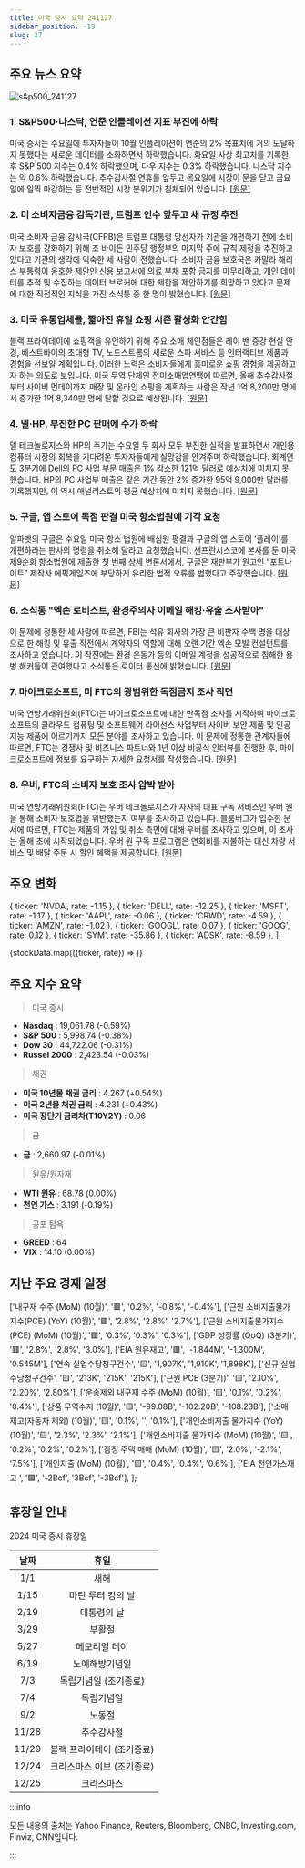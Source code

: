 ```yaml
---
title: 미국 증시 요약 241127
sidebar_position: -19
slug: 27
---
```


## 주요 뉴스 요약

![s&p500_241127](/map/241127.png)

### 1. **S&P500·나스닥, 연준 인플레이션 지표 부진에 하락**

미국 증시는 수요일에 투자자들이 10월 인플레이션이 연준의 2% 목표치에 거의 도달하지 못했다는 새로운 데이터를 소화하면서 하락했습니다. 화요일 사상 최고치를 기록한 후 S&P 500 지수는 0.4% 하락했으며, 다우 지수는 0.3% 하락했습니다. 나스닥 지수는 약 0.6% 하락했습니다. 추수감사절 연휴를 앞두고 목요일에 시장이 문을 닫고 금요일에 일찍 마감하는 등 전반적인 시장 분위기가 침체되어 있습니다. [[원문]](https://finance.yahoo.com/news/live/stock-market-today-sp-500-nasdaq-slide-after-key-fed-inflation-gauge-shows-faltering-progress-151858913.html)

### 2. **미 소비자금융 감독기관, 트럼프 인수 앞두고 새 규정 추진**

미국 소비자 금융 감시국(CFPB)은 트럼프 대통령 당선자가 기관을 개편하기 전에 소비자 보호를 강화하기 위해 조 바이든 민주당 행정부의 마지막 주에 규칙 제정을 추진하고 있다고 기관의 생각에 익숙한 세 사람이 전했습니다. 소비자 금융 보호국은 카말라 해리스 부통령이 옹호한 제안인 신용 보고서에 의료 부채 포함 금지를 마무리하고, 개인 데이터를 추적 및 수집하는 데이터 브로커에 대한 제한을 제안하기를 희망하고 있다고 문제에 대한 직접적인 지식을 가진 소식통 중 한 명이 밝혔습니다. [[원문]](https://www.reuters.com/markets/us/us-consumer-finance-watchdog-moves-new-rules-ahead-trump-takeover-2024-11-27/)

### 3. **미국 유통업체들, 짧아진 휴일 쇼핑 시즌 활성화 안간힘**

블랙 프라이데이에 쇼핑객을 유인하기 위해 주요 소매 체인점들은 레이 밴 증강 현실 안경, 베스트바이의 초대형 TV, 노드스트롬의 새로운 스파 서비스 등 인터랙티브 제품과 경험을 선보일 계획입니다. 이러한 노력은 소비자들에게 흥미로운 쇼핑 경험을 제공하고자 하는 의도로 보입니다. 미국 무역 단체인 전미소매업연맹에 따르면, 올해 추수감사절부터 사이버 먼데이까지 매장 및 온라인 쇼핑을 계획하는 사람은 작년 1억 8,200만 명에서 증가한 1억 8,340만 명에 달할 것으로 예상됩니다. [[원문]](https://www.reuters.com/business/retail-consumer/us-retailers-attempt-stir-excitement-during-shorter-holiday-shopping-season-2024-11-27/)

### 4. **델·HP, 부진한 PC 판매에 주가 하락**

델 테크놀로지스와 HP의 주가는 수요일 두 회사 모두 부진한 실적을 발표하면서 개인용 컴퓨터 시장의 회복을 기다려온 투자자들에게 실망감을 안겨주며 하락했습니다. 회계연도 3분기에 Dell의 PC 사업 부문 매출은 1% 감소한 121억 달러로 예상치에 미치지 못했습니다. HP의 PC 사업부 매출은 같은 기간 동안 2% 증가한 95억 9,000만 달러를 기록했지만, 이 역시 애널리스트의 평균 예상치에 미치지 못했습니다. [[원문]](https://finance.yahoo.com/news/dell-reports-sales-miss-estimates-210925855.html)

### 5. **구글, 앱 스토어 독점 판결 미국 항소법원에 기각 요청**

알파벳의 구글은 수요일 미국 항소 법원에 배심원 평결과 구글의 앱 스토어 '플레이'를 개편하라는 판사의 명령을 취소해 달라고 요청했습니다. 샌프란시스코에 본사를 둔 미국 제9순회 항소법원에 제출한 첫 번째 상세 변론서에서, 구글은 재판부가 원고인 “포트나이트” 제작사 에픽게임즈에 부당하게 유리한 법적 오류를 범했다고 주장했습니다. [[원문]](https://www.reuters.com/legal/google-asks-us-appeals-court-reject-app-store-monopoly-verdict-2024-11-27/)

### 6. **소식통 "엑손 로비스트, 환경주의자 이메일 해킹·유출 조사받아"**

이 문제에 정통한 세 사람에 따르면, FBI는 석유 회사의 가장 큰 비판자 수백 명을 대상으로 한 해킹 및 유출 작전에서 계약자의 역할에 대해 오랜 기간 엑손 모빌 컨설턴트를 조사하고 있습니다. 이 작전에는 환경 운동가 등의 이메일 계정을 성공적으로 침해한 용병 해커들이 관여했다고 소식통은 로이터 통신에 밝혔습니다. [[원문]](https://www.reuters.com/business/energy/exxon-lobbyist-investigated-over-hack-and-leak-environmentalist-emails-sources-2024-11-27/)

### 7. **마이크로소프트, 미 FTC의 광범위한 독점금지 조사 직면**

미국 연방거래위원회(FTC)는 마이크로소프트에 대한 반독점 조사를 시작하여 마이크로소프트의 클라우드 컴퓨팅 및 소프트웨어 라이선스 사업부터 사이버 보안 제품 및 인공지능 제품에 이르기까지 모든 분야를 조사하고 있습니다. 이 문제에 정통한 관계자들에 따르면, FTC는 경쟁사 및 비즈니스 파트너와 1년 이상 비공식 인터뷰를 진행한 후, 마이크로소프트에 정보를 요구하는 자세한 요청서를 작성했습니다. [[원문]](https://www.bloomberg.com/news/articles/2024-11-27/us-antitrust-watchdog-launches-broad-microsoft-investigation?srnd=homepage-asia)

### 8. **우버, FTC의 소비자 보호 조사 압박 받아**

미국 연방거래위원회(FTC)는 우버 테크놀로지스가 자사의 대표 구독 서비스인 우버 원을 통해 소비자 보호법을 위반했는지 여부를 조사하고 있습니다. 블룸버그가 입수한 문서에 따르면, FTC는 제품의 가입 및 취소 측면에 대해 우버를 조사하고 있으며, 이 조사는 올해 초에 시작되었습니다. 우버 원 구독 프로그램은 연회비를 지불하는 대신 차량 서비스 및 배달 주문 시 할인 혜택을 제공합니다. [[원문]](https://www.bloomberg.com/news/articles/2024-11-27/uber-faces-ftc-consumer-protection-probe-over-subscription-plans)

## 주요 변화

  { ticker: 'NVDA', rate: -1.15 },
  { ticker: 'DELL', rate: -12.25 },
  { ticker: 'MSFT', rate: -1.17 },
  { ticker: 'AAPL', rate: -0.06 },
  { ticker: 'CRWD', rate: -4.59 },
  { ticker: 'AMZN', rate: -1.02 },
  { ticker: 'GOOGL', rate: 0.07 },
  { ticker: 'GOOG', rate: 0.12 },
  { ticker: 'SYM', rate: -35.86 },
  { ticker: 'ADSK', rate: -8.59 },
];

{stockData.map(({ticker, rate}) => <StockCardMini key={ticker} ticker={ticker} rate={rate}></StockCardMini>)}

## 주요 지수 요약

> 미국 증시

- **Nasdaq** : 19,061.78 (-0.59%)
- **S&P 500** : 5,998.74 (-0.38%)
- **Dow 30** : 44,722.06 (-0.31%)
- **Russel 2000** : 2,423.54 (-0.03%)

> 채권

- **미국 10년물 채권 금리** : 4.267 (+0.54%)
- **미국 2년물 채권 금리** : 4.231 (+0.43%)
- **미국 장단기 금리차(T10Y2Y)** : 0.06

> 금

- **금** : 2,660.97 (-0.01%)

> 원유/원자재

- **WTI 원유** : 68.78 (0.00%)
- **천연 가스** : 3.191 (-0.19%)

> 공포 탐욕

- **GREED** : 64
- **VIX** : 14.10 (0.00%)

## 지난 주요 경제 일정

  ['내구재 수주 (MoM) (10월)', '🟥', '0.2%', '-0.8%', '-0.4%'],
  ['근원 소비지출물가지수(PCE) (YoY) (10월)', '🟥', '2.8%', '2.8%', '2.7%'],
  ['근원 소비지출물가지수(PCE) (MoM) (10월)', '🟥', '0.3%', '0.3%', '0.3%'],
  ['GDP 성장률 (QoQ) (3분기)', '🟥', '2.8%', '2.8%', '3.0%'],
  ['EIA 원유재고', '🟥', '-1.844M', '-1.300M', '0.545M'],
  ['연속 실업수당청구건수', '🟨', '1,907K', '1,910K', '1,898K'],
  ['신규 실업수당청구건수', '🟨', '213K', '215K', '215K'],
  ['근원 PCE (3분기)', '🟨', '2.10%', '2.20%', '2.80%'],
  ['운송제외 내구재 수주 (MoM) (10월)', '🟨', '0.1%', '0.2%', '0.4%'],
  ['상품 무역수지 (10월)', '🟨', '-99.08B', '-102.20B', '-108.23B'],
  ['소매 재고(자동차 제외) (10월)', '🟨', '0.1%', '', '0.1%'],
  ['개인소비지출 물가지수 (YoY) (10월)', '🟨', '2.3%', '2.3%', '2.1%'],
  ['개인소비지출 물가지수 (MoM) (10월)', '🟨', '0.2%', '0.2%', '0.2%'],
  ['잠정 주택 매매 (MoM) (10월)', '🟨', '2.0%', '-2.1%', '7.5%'],
  ['개인지출 (MoM) (10월)', '🟨', '0.4%', '0.4%', '0.6%'],
  ['EIA 천연가스재고 ', '🟩', '-2Bcf', '3Bcf', '-3Bcf'],
];

<EconomicCalendar data={eventsData} />

## 휴장일 안내

2024 미국 증시 휴장일

| 날짜  |            휴일            |
| :---: | :------------------------: |
|  1/1  |            새해            |
| 1/15  |     마틴 루터 킹의 날      |
| 2/19  |        대통령의 날         |
| 3/29  |           부활절           |
| 5/27  |       메모리얼 데이        |
| 6/19  |       노예해방기념일       |
|  7/3  |   독립기념일 (조기종료)    |
|  7/4  |         독립기념일         |
|  9/2  |           노동절           |
| 11/28 |         추수감사절         |
| 11/29 | 블랙 프라이데이 (조기종료) |
| 12/24 | 크리스마스 이브 (조기종료) |
| 12/25 |         크리스마스         |

:::info

모든 내용의 출처는 Yahoo Finance, Reuters, Bloomberg, CNBC, Investing.com, Finviz, CNN입니다.

:::
